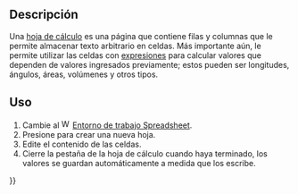 <languages/>

<span id="Description"></span>
==Descripción==

Una [[spreadsheet/es|hoja de cálculo]] es una página que contiene filas y columnas que le permite almacenar texto arbitrario en celdas.  Más importante aún, le permite utilizar las celdas con [[Expressions/es|expresiones]] para calcular valores que dependen de valores ingresados ​​previamente;  estos pueden ser longitudes, ángulos, áreas, volúmenes y otros tipos.

<span id="Usage"></span>
== Uso ==

# Cambie al [[File:Workbench_Spreadsheet.svg|16px]] [[Spreadsheet_Workbench/es|Entorno de trabajo Spreadsheet]].
# Presione {{Button|[[File:Spreadsheet_CreateSheet.svg|16px]] [[Spreadsheet_CreateSheet|Spreadsheet CreateSheet]]}} para crear una nueva hoja.
# Edite el contenido de las celdas.
# Cierre la pestaña de la hoja de cálculo cuando haya terminado, los valores se guardan automáticamente a medida que los escribe.

{{Userdocnavi{{#translation:}}}}
